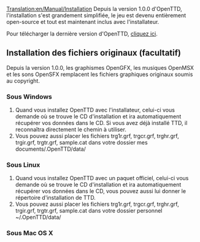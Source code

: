 [[Translation:en/Manual/Installation]]
{{fr/Table des matières}}
Depuis la version 1.0.0 d'OpenTTD, l'installation s'est grandement simplifiée, le jeu est devenu entièrement open-source et tout est maintenant inclus avec l'installateur.

Pour télécharger la dernière version d'OpenTTD, [http://www.openttd.org/download-stable cliquez ici].


== Installation des fichiers originaux (facultatif) ==

{{en/note|Nous vous rappelons que les fichiers originaux de Transport Tycoon Deluxe peuvent être installés à tout moment dans OpenTTD, l'installation peut s'avérer fastidieuse pour les moins initiés d'entre vous}}{{fr/attention|Les fichiers graphiques du CD de Transport Tycoon Deluxe (TTD). ne sont en aucun cas libres d'utilisation, vous devez posséder un CD du jeu (téléchargeable sur n'importe quel bon site d'Abandonware) pour continuer}}

Depuis la version 1.0.0, les graphismes OpenGFX, les musiques OpenMSX et les sons OpenSFX remplacent les fichiers graphiques originaux soumis au copyright.

===Sous Windows===

# Quand vous installez OpenTTD avec l'installateur, celui-ci vous demande où se trouve le CD d'installation et ira automatiquement récupérer vos données dans le CD. Si vous avez déjà installé TTD, il reconnaîtra directement le chemin à utiliser.
# Vous pouvez aussi placer les fichiers trg1r.grf, trgcr.grf, trghr.grf, trgir.grf, trgtr.grf, sample.cat dans votre dossier mes documents/.OpenTTD/data/

===Sous Linux===

# Quand vous installez OpenTTD avec un paquet officiel, celui-ci vous demande où se trouve le CD d'installation et ira automatiquement récupérer vos données dans le CD, vous pouvez aussi lui donner le répertoire d'installation de TTD.
# Vous pouvez aussi placer les fichiers trg1r.grf, trgcr.grf, trghr.grf, trgir.grf, trgtr.grf, sample.cat dans votre dossier personnel ~/.OpenTTD/data/

===Sous Mac OS X===

{{fr/Incomplet}}
{{fr/attention|Pour lire les pistes originales, vous devez posséder TiMidity et Freepats.}}{{en/note|Si la musique n'arrive pas a être lue, cela peut être un problème avec les permissions, les musiques doivent être pouvoir lues et écrites}}